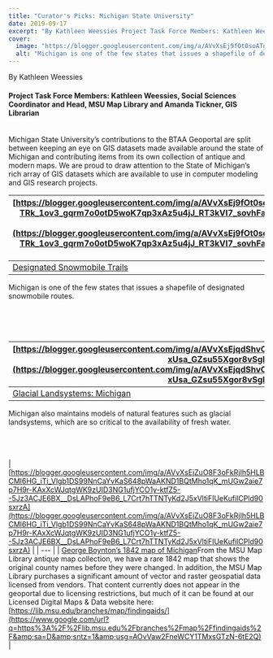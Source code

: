 ```yaml
---
title: "Curator's Picks: Michigan State University"
date: 2019-09-17
excerpt: "By Kathleen Weessies Project Task Force Members: Kathleen Weessies, Social Sciences Coordinator and Head, MSU Map Library and Amanda Tickner, GIS Librarian Michigan State University\u2019s contributions to the BTAA Geoportal are split between keeping an eye on GIS datasets made available around the state of Michigan and contributing items from its own collection of antique and modern maps."
cover:
  image: "https://blogger.googleusercontent.com/img/a/AVvXsEj9fOt0soATgOmgd4_YrIp4RoP9zVBE1Cf7bXRUsaAq7X7TxyUMj_1QeKmTaWYNjV_POJ6Xg-TRk_1ov3_gqrm7o0otD5woK7qp3xAz5u4jJ_RT3kVI7_sovhFaf3-UT_oqWc4YqvDd1LWNACAbqvxeuHlimKGXHw6x81jd4GI3goNYgih5uoPrpDh-OA=w408-h347"
  alt: "Michigan is one of the few states that issues a shapefile of designated snowmobile routes."
---
```


By Kathleen Weessies



#### Project Task Force Members: Kathleen Weessies, Social Sciences Coordinator and Head, MSU Map Library and Amanda Tickner, GIS Librarian

<br/>Michigan State University’s contributions to the BTAA Geoportal are split between keeping an eye on GIS datasets made available around the state of Michigan and contributing items from its own collection of antique and modern maps. We are proud to draw attention to the State of Michigan’s rich array of GIS datasets which are available to use in computer modeling and GIS research projects.




| [https://blogger.googleusercontent.com/img/a/AVvXsEj9fOt0soATgOmgd4_YrIp4RoP9zVBE1Cf7bXRUsaAq7X7TxyUMj_1QeKmTaWYNjV_POJ6Xg-TRk_1ov3_gqrm7o0otD5woK7qp3xAz5u4jJ_RT3kVI7_sovhFaf3-UT_oqWc4YqvDd1LWNACAbqvxeuHlimKGXHw6x81jd4GI3goNYgih5uoPrpDh-OA](https://blogger.googleusercontent.com/img/a/AVvXsEj9fOt0soATgOmgd4_YrIp4RoP9zVBE1Cf7bXRUsaAq7X7TxyUMj_1QeKmTaWYNjV_POJ6Xg-TRk_1ov3_gqrm7o0otD5woK7qp3xAz5u4jJ_RT3kVI7_sovhFaf3-UT_oqWc4YqvDd1LWNACAbqvxeuHlimKGXHw6x81jd4GI3goNYgih5uoPrpDh-OA) |
| --- |
| [Designated Snowmobile Trails](https://www.google.com/url?q=https%3A%2F%2Fgeo.btaa.org%2Fcatalog%2F199bafe52ba34455bcf3404d45228a6c_9&amp;sa=D&amp;sntz=1&amp;usg=AOvVaw1EYUV0gmdxlKWWF2WMiFm6) |


Michigan is one of the few states that issues a shapefile of designated snowmobile routes.

<br/><br/><br/>

| [https://blogger.googleusercontent.com/img/a/AVvXsEjqdShvO3V0YJWvFGlTzd80qxKuFbY0KFa9rGtrRbEWChBF2Zgl0Y5L8nfqLlnhiSND_blT_hmvxyJlulQeThutNNS7ZrgDIR5IF23Sn-xUsa_GZsu55Xgor8vSgllNo5OY2b2YIp0_F-GEcF8exuNq3LOlBs9Wj_leEJiw6Pvu46CXCnIlSa39g9H6Tw](https://blogger.googleusercontent.com/img/a/AVvXsEjqdShvO3V0YJWvFGlTzd80qxKuFbY0KFa9rGtrRbEWChBF2Zgl0Y5L8nfqLlnhiSND_blT_hmvxyJlulQeThutNNS7ZrgDIR5IF23Sn-xUsa_GZsu55Xgor8vSgllNo5OY2b2YIp0_F-GEcF8exuNq3LOlBs9Wj_leEJiw6Pvu46CXCnIlSa39g9H6Tw) |
| --- |
| [Glacial Landsystems: Michigan](https://www.google.com/url?q=https%3A%2F%2Fgeo.btaa.org%2Fcatalog%2Fac37ebcd6f4e41908536c896992cc59b_9&amp;sa=D&amp;sntz=1&amp;usg=AOvVaw3Xe8I63LMiGhbdh_kTONkQ) |
Michigan also maintains models of natural features such as glacial landsystems, which are so critical to the availability of fresh water.

<br/><br/><br/>
| [https://blogger.googleusercontent.com/img/a/AVvXsEjZuO8F3oFkRjIh5HLBCMl6HG_iTi_Vlgb1DS99NnCaYvKaS648pWaAKND1BQtMho1qK_mUGw2aie7p7H9r-KAxXcWJqtgWK9zUID3NG1ufjYCO1y-ktfZ5--5Jz3ACJE6BX__DsLAPhoF9eB6_L7Crt7hTTNTyKd2J5xVltiFIUeKufilCPld90sxrzA](https://blogger.googleusercontent.com/img/a/AVvXsEjZuO8F3oFkRjIh5HLBCMl6HG_iTi_Vlgb1DS99NnCaYvKaS648pWaAKND1BQtMho1qK_mUGw2aie7p7H9r-KAxXcWJqtgWK9zUID3NG1ufjYCO1y-ktfZ5--5Jz3ACJE6BX__DsLAPhoF9eB6_L7Crt7hTTNTyKd2J5xVltiFIUeKufilCPld90sxrzA) |
| --- |
| [George Boynton’s 1842 map of Michigan](https://www.google.com/url?q=https%3A%2F%2Fgeo.btaa.org%2Fcatalog%2Fc3b5edad-b329-426e-88ed-b48c916898e9&amp;sa=D&amp;sntz=1&amp;usg=AOvVaw2XmjUonYk6yG7j1tJtNHyE)From the MSU Map Library antique map collection, we have a rare 1842 map that shows the original county names before they were changed. In addition, the MSU Map Library purchases a significant amount of vector and raster geospatial data licensed from vendors. That content currently does not appear in the geoportal due to licensing restrictions, but much of it can be found at our Licensed Digital Maps &amp; Data website here: [https://lib.msu.edu/branches/map/findingaids/](https://www.google.com/url?q=https%3A%2F%2Flib.msu.edu%2Fbranches%2Fmap%2Ffindingaids%2F&amp;sa=D&amp;sntz=1&amp;usg=AOvVaw2FneWCY1TMxsGTzN-6tE2Q) |
<br/><br/><br/><br/><br/>

<br/><br/>
